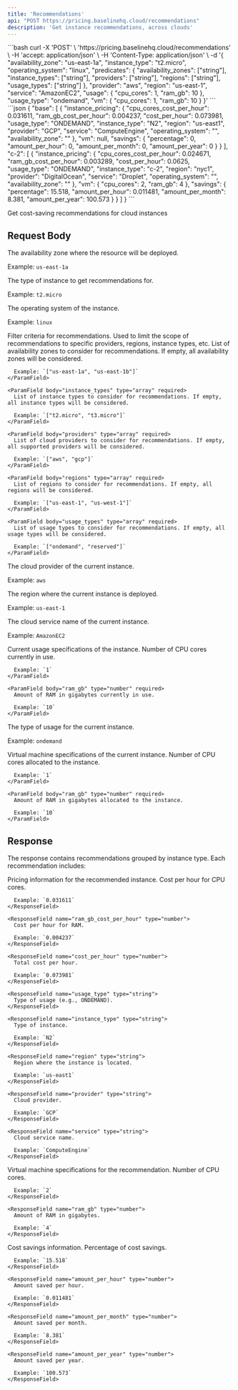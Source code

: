 ```yaml
---
title: 'Recommendations'
api: "POST https://pricing.baselinehq.cloud/recommendations"
description: 'Get instance recommendations, across clouds'
---
```


<RequestExample>
```bash
curl -X 'POST' \
  'https://pricing.baselinehq.cloud/recommendations' \
  -H 'accept: application/json' \
  -H 'Content-Type: application/json' \
  -d '{
  "availability_zone": "us-east-1a",
  "instance_type": "t2.micro",
  "operating_system": "linux",
  "predicates": {
    "availability_zones": ["string"],
    "instance_types": ["string"],
    "providers": ["string"],
    "regions": ["string"],
    "usage_types": ["string"]
  },
  "provider": "aws",
  "region": "us-east-1",
  "service": "AmazonEC2",
  "usage": {
    "cpu_cores": 1,
    "ram_gb": 10
  },
  "usage_type": "ondemand",
  "vm": {
    "cpu_cores": 1,
    "ram_gb": 10
  }
}'
```
</RequestExample>

<ResponseExample>
```json
{
  "base": [
    {
      "instance_pricing": {
        "cpu_cores_cost_per_hour": 0.031611,
        "ram_gb_cost_per_hour": 0.004237,
        "cost_per_hour": 0.073981,
        "usage_type": "ONDEMAND",
        "instance_type": "N2",
        "region": "us-east1",
        "provider": "GCP",
        "service": "ComputeEngine",
        "operating_system": "",
        "availability_zone": ""
      },
      "vm": null,
      "savings": {
        "percentage": 0,
        "amount_per_hour": 0,
        "amount_per_month": 0,
        "amount_per_year": 0
      }
    }
  ],
  "c-2": [
    {
      "instance_pricing": {
        "cpu_cores_cost_per_hour": 0.024671,
        "ram_gb_cost_per_hour": 0.003289,
        "cost_per_hour": 0.0625,
        "usage_type": "ONDEMAND",
        "instance_type": "c-2",
        "region": "nyc1",
        "provider": "DigitalOcean",
        "service": "Droplet",
        "operating_system": "",
        "availability_zone": ""
      },
      "vm": {
        "cpu_cores": 2,
        "ram_gb": 4
      },
      "savings": {
        "percentage": 15.518,
        "amount_per_hour": 0.011481,
        "amount_per_month": 8.381,
        "amount_per_year": 100.573
      }
    }
  ]
}
```
</ResponseExample>

Get cost-saving recommendations for cloud instances

## Request Body

<ParamField body="availability_zone" type="string" required>
  The availability zone where the resource will be deployed.
  
  Example: `us-east-1a`
</ParamField>

<ParamField body="instance_type" type="string" required>
  The type of instance to get recommendations for.
  
  Example: `t2.micro`
</ParamField>

<ParamField body="operating_system" type="string" required>
  The operating system of the instance.
  
  Example: `linux`
</ParamField>

<ParamField body="predicates" type="object" required>
  Filter criteria for recommendations. Used to limit the scope of recommendations to specific providers, regions, instance types, etc.
  
  <Expandable title="Predicates Properties">
    <ParamField body="availability_zones" type="array" required>
      List of availability zones to consider for recommendations. If empty, all availability zones will be considered.
      
      Example: `["us-east-1a", "us-east-1b"]`
    </ParamField>
    
    <ParamField body="instance_types" type="array" required>
      List of instance types to consider for recommendations. If empty, all instance types will be considered.
      
      Example: `["t2.micro", "t3.micro"]`
    </ParamField>
    
    <ParamField body="providers" type="array" required>
      List of cloud providers to consider for recommendations. If empty, all supported providers will be considered.
      
      Example: `["aws", "gcp"]`
    </ParamField>
    
    <ParamField body="regions" type="array" required>
      List of regions to consider for recommendations. If empty, all regions will be considered.
      
      Example: `["us-east-1", "us-west-1"]`
    </ParamField>
    
    <ParamField body="usage_types" type="array" required>
      List of usage types to consider for recommendations. If empty, all usage types will be considered.
      
      Example: `["ondemand", "reserved"]`
    </ParamField>
  </Expandable>
</ParamField>

<ParamField body="provider" type="string" required>
  The cloud provider of the current instance.
  
  Example: `aws`
</ParamField>

<ParamField body="region" type="string" required>
  The region where the current instance is deployed.
  
  Example: `us-east-1`
</ParamField>

<ParamField body="service" type="string" required>
  The cloud service name of the current instance.
  
  Example: `AmazonEC2`
</ParamField>

<ParamField body="usage" type="object" required>
  Current usage specifications of the instance.
  
  <Expandable title="Usage Properties">
    <ParamField body="cpu_cores" type="number" required>
      Number of CPU cores currently in use.
      
      Example: `1`
    </ParamField>
    
    <ParamField body="ram_gb" type="number" required>
      Amount of RAM in gigabytes currently in use.
      
      Example: `10`
    </ParamField>
  </Expandable>
</ParamField>

<ParamField body="usage_type" type="string" required>
  The type of usage for the current instance.
  
  Example: `ondemand`
</ParamField>

<ParamField body="vm" type="object" required>
  Virtual machine specifications of the current instance.
  
  <Expandable title="VM Properties">
    <ParamField body="cpu_cores" type="number" required>
      Number of CPU cores allocated to the instance.
      
      Example: `1`
    </ParamField>
    
    <ParamField body="ram_gb" type="number" required>
      Amount of RAM in gigabytes allocated to the instance.
      
      Example: `10`
    </ParamField>
  </Expandable>
</ParamField>

## Response

The response contains recommendations grouped by instance type. Each recommendation includes:

<ResponseField name="instance_pricing" type="object">
  Pricing information for the recommended instance.
  
  <Expandable title="Instance Pricing Properties">
    <ResponseField name="cpu_cores_cost_per_hour" type="number">
      Cost per hour for CPU cores.
      
      Example: `0.031611`
    </ResponseField>
    
    <ResponseField name="ram_gb_cost_per_hour" type="number">
      Cost per hour for RAM.
      
      Example: `0.004237`
    </ResponseField>
    
    <ResponseField name="cost_per_hour" type="number">
      Total cost per hour.
      
      Example: `0.073981`
    </ResponseField>
    
    <ResponseField name="usage_type" type="string">
      Type of usage (e.g., ONDEMAND).
    </ResponseField>
    
    <ResponseField name="instance_type" type="string">
      Type of instance.
      
      Example: `N2`
    </ResponseField>
    
    <ResponseField name="region" type="string">
      Region where the instance is located.
      
      Example: `us-east1`
    </ResponseField>
    
    <ResponseField name="provider" type="string">
      Cloud provider.
      
      Example: `GCP`
    </ResponseField>
    
    <ResponseField name="service" type="string">
      Cloud service name.
      
      Example: `ComputeEngine`
    </ResponseField>
  </Expandable>
</ResponseField>

<ResponseField name="vm" type="object">
  Virtual machine specifications for the recommendation.
  
  <Expandable title="VM Properties">
    <ResponseField name="cpu_cores" type="number">
      Number of CPU cores.
      
      Example: `2`
    </ResponseField>
    
    <ResponseField name="ram_gb" type="number">
      Amount of RAM in gigabytes.
      
      Example: `4`
    </ResponseField>
  </Expandable>
</ResponseField>

<ResponseField name="savings" type="object">
  Cost savings information.
  
  <Expandable title="Savings Properties">
    <ResponseField name="percentage" type="number">
      Percentage of cost savings.
      
      Example: `15.518`
    </ResponseField>
    
    <ResponseField name="amount_per_hour" type="number">
      Amount saved per hour.
      
      Example: `0.011481`
    </ResponseField>
    
    <ResponseField name="amount_per_month" type="number">
      Amount saved per month.
      
      Example: `8.381`
    </ResponseField>
    
    <ResponseField name="amount_per_year" type="number">
      Amount saved per year.
      
      Example: `100.573`
    </ResponseField>
  </Expandable>
</ResponseField>